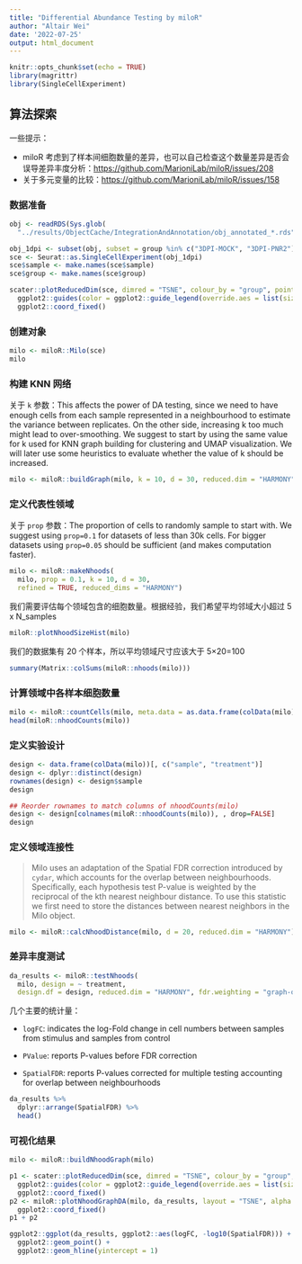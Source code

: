 ```yaml
---
title: "Differential Abundance Testing by miloR"
author: "Altair Wei"
date: '2022-07-25'
output: html_document
---
```


```r
knitr::opts_chunk$set(echo = TRUE)
library(magrittr)
library(SingleCellExperiment)
```

## 算法探索

一些提示：

-   miloR 考虑到了样本间细胞数量的差异，也可以自己检查这个数量差异是否会误导差异丰度分析：<https://github.com/MarioniLab/miloR/issues/208>
-   关于多元变量的比较：<https://github.com/MarioniLab/miloR/issues/158>

### 数据准备

```r
obj <- readRDS(Sys.glob(
  "../results/ObjectCache/IntegrationAndAnnotation/obj_annotated_*.rds"))
```
 
```r
obj_1dpi <- subset(obj, subset = group %in% c("3DPI-MOCK", "3DPI-PNR2"))
sce <- Seurat::as.SingleCellExperiment(obj_1dpi)
sce$sample <- make.names(sce$sample)
sce$group <- make.names(sce$group)
```

```r
scater::plotReducedDim(sce, dimred = "TSNE", colour_by = "group", point_size = .2) +
  ggplot2::guides(color = ggplot2::guide_legend(override.aes = list(size = 2))) +
  ggplot2::coord_fixed()
```

### 创建对象

```r
milo <- miloR::Milo(sce)
milo
```

### 构建 KNN 网络

关于 `k` 参数：This affects the power of DA testing, since we need to have enough cells from each sample represented in a neighbourhood to estimate the variance between replicates. On the other side, increasing k too much might lead to over-smoothing. We suggest to start by using the same value for k used for KNN graph building for clustering and UMAP visualization. We will later use some heuristics to evaluate whether the value of k should be increased.

```r
milo <- miloR::buildGraph(milo, k = 10, d = 30, reduced.dim = "HARMONY")
```

### 定义代表性领域

关于 `prop` 参数：The proportion of cells to randomly sample to start with. We suggest using `prop=0.1` for datasets of less than 30k cells. For bigger datasets using `prop=0.05` should be sufficient (and makes computation faster).

```r
milo <- miloR::makeNhoods(
  milo, prop = 0.1, k = 10, d = 30,
  refined = TRUE, reduced_dims = "HARMONY")
```

我们需要评估每个领域包含的细胞数量。根据经验，我们希望平均邻域大小超过 5 x N_samples

```r
miloR::plotNhoodSizeHist(milo)
```

我们的数据集有 20 个样本，所以平均领域尺寸应该大于 5×20=100

```r
summary(Matrix::colSums(miloR::nhoods(milo)))
```

### 计算领域中各样本细胞数量

```r
milo <- miloR::countCells(milo, meta.data = as.data.frame(colData(milo)), sample = "sample")
head(miloR::nhoodCounts(milo))
```

### 定义实验设计

```r
design <- data.frame(colData(milo))[, c("sample", "treatment")]
design <- dplyr::distinct(design)
rownames(design) <- design$sample
design
```

```r
## Reorder rownames to match columns of nhoodCounts(milo)
design <- design[colnames(miloR::nhoodCounts(milo)), , drop=FALSE]
design
```

### 定义领域连接性

> Milo uses an adaptation of the Spatial FDR correction introduced by `cydar`, which accounts for the overlap between neighbourhoods. Specifically, each hypothesis test P-value is weighted by the reciprocal of the kth nearest neighbour distance. To use this statistic we first need to store the distances between nearest neighbors in the Milo object.

```r
milo <- miloR::calcNhoodDistance(milo, d = 20, reduced.dim = "HARMONY")
```

### 差异丰度测试

```r
da_results <- miloR::testNhoods(
  milo, design = ~ treatment,
  design.df = design, reduced.dim = "HARMONY", fdr.weighting = "graph-overlap")
```

几个主要的统计量：

-   `logFC`: indicates the log-Fold change in cell numbers between samples from stimulus and samples from control

-   `PValue`: reports P-values before FDR correction

-   `SpatialFDR`: reports P-values corrected for multiple testing accounting for overlap between neighbourhoods


```r
da_results %>%
  dplyr::arrange(SpatialFDR) %>%
  head()
```

### 可视化结果

```r
milo <- miloR::buildNhoodGraph(milo)
```

```r
p1 <- scater::plotReducedDim(sce, dimred = "TSNE", colour_by = "group", point_size = .2) +
  ggplot2::guides(color = ggplot2::guide_legend(override.aes = list(size = 2))) +
  ggplot2::coord_fixed()
p2 <- miloR::plotNhoodGraphDA(milo, da_results, layout = "TSNE", alpha = 0.1) +
  ggplot2::coord_fixed()
p1 + p2
```

```r
ggplot2::ggplot(da_results, ggplot2::aes(logFC, -log10(SpatialFDR))) + 
  ggplot2::geom_point() +
  ggplot2::geom_hline(yintercept = 1)
```


